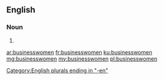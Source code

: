 ==English==

===Noun===
{{head|en|plural}}

# {{plural of|businesswoman|lang=en}}

[[Category:English plurals ending in "-en"]]

[[ar:businesswomen]]
[[fr:businesswomen]]
[[ku:businesswomen]]
[[mg:businesswomen]]
[[my:businesswomen]]
[[pl:businesswomen]]